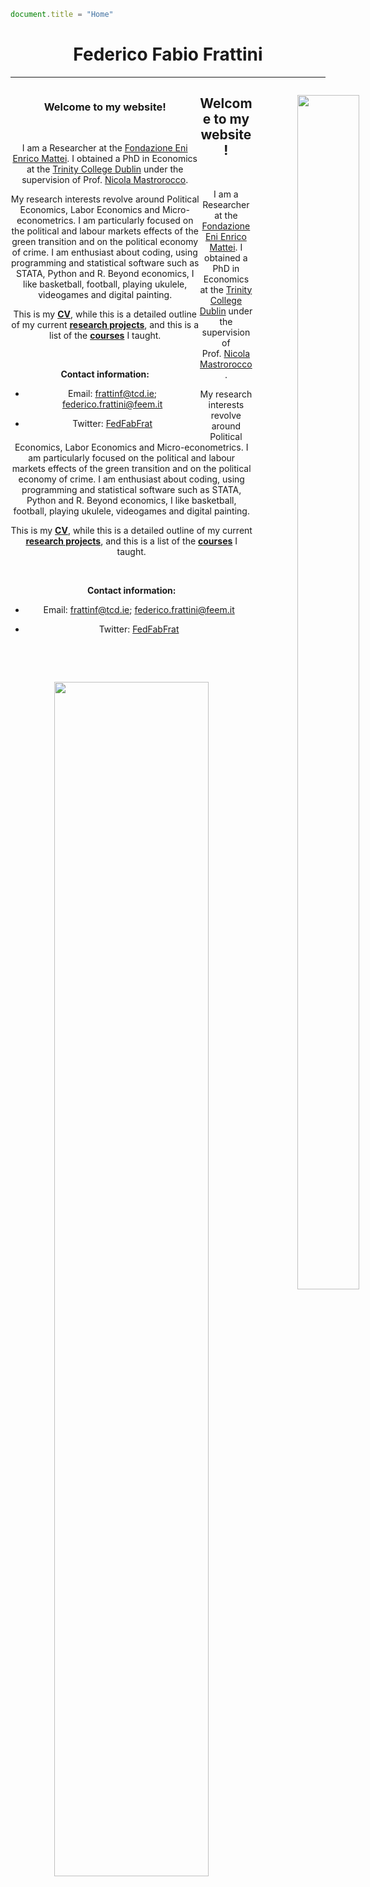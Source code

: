 ```js
document.title = "Home"
```

<div align="center">
# Federico Fabio Frattini 
<div>

****

<div id=content-desktop>

<div style="float:left; width:60%;" align="justify">

### Welcome to my website!

<br />

I am a Researcher at the <a href="https://www.feem.it/" target="_blank">Fondazione Eni Enrico Mattei</a>. I obtained a PhD in Economics at the <a href="https://www.tcd.ie/Economics/" target="_blank">Trinity College Dublin</a> under the supervision of Prof. <a href="https://nicolamastrorocco.com/" target="_blank">Nicola Mastrorocco</a>. 

My research interests revolve around Political Economics, Labor Economics and Micro-econometrics. I am particularly focused on the political and labour markets effects of the green transition and on the political economy of crime. I am enthusiast about coding, using programming and statistical software such as STATA, Python and R. Beyond economics, I like basketball, football, playing ukulele, videogames and digital painting.

This is my <a href="cv_fff.pdf#" class="download" target="_blank" title="Download CV as PDF">**CV**</a>, while this is a detailed outline of my current <a href="https://fedfabfrat.github.io/research.html">**research projects**</a>, and this is a list of the <a href="https://fedfabfrat.github.io/teaching.html">**courses**</a> I taught.

<br />

**Contact information:**

* Email: [frattinf@tcd.ie](mailto:frattinf@tcd.ie); [federico.frattini@feem.it](mailto:federico.frattini@feem.it)

* Twitter: <a href="https://twitter.com/FedFabFrat" target="_blank">FedFabFrat</a>

</div>

<div style="float:right; width:40%; margin-left:20px; margin-right:-105px;">

![](IMG_4145.jpg){width=70%}

<br />


</div>

</div>


<div id=content-mobile>

 
## Welcome to my website!

<br />

I am a Researcher at the <a href="https://www.feem.it/" target="_blank">Fondazione Eni Enrico Mattei</a>. I obtained a PhD in Economics at the <a href="https://www.tcd.ie/Economics/" target="_blank">Trinity College Dublin</a> under the supervision of Prof. <a href="https://nicolamastrorocco.com/" target="_blank">Nicola Mastrorocco</a>. 

My research interests revolve around Political Economics, Labor Economics and Micro-econometrics. I am particularly focused on the political and labour markets effects of the green transition and on the political economy of crime. I am enthusiast about coding, using programming and statistical software such as STATA, Python and R. Beyond economics, I like basketball, football, playing ukulele, videogames and digital painting.

This is my <a href="cv_fff.pdf#" class="download" target="_blank" title="Download CV as PDF">**CV**</a>, while this is a detailed outline of my current <a href="https://fedfabfrat.github.io/research.html">**research projects**</a>, and this is a list of the <a href="https://fedfabfrat.github.io/teaching.html">**courses**</a> I taught.

<br />

**Contact information:**

* Email: [frattinf@tcd.ie](mailto:frattinf@tcd.ie); [federico.frattini@feem.it](mailto:federico.frattini@feem.it)

* Twitter: <a href="https://twitter.com/FedFabFrat" target="_blank">FedFabFrat</a>

<br />

<br />

<div align="center">

![](IMG_4145.jpg){width=70%}

<br />


</div>

</div>
